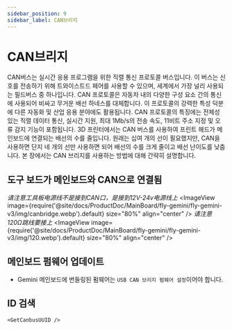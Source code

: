 ```yaml
---
sidebar_position: 9
sidebar_label: CAN브리지
---
```



# CAN브리지

CAN버스는 실시간 응용 프로그램을 위한 직렬 통신 프로토콜 버스입니다. 이 버스는 신호를 전송하기 위해 트와이스트드 페어를 사용할 수 있으며, 세계에서 가장 널리 사용되는 필드버스 중 하나입니다. CAN 프로토콜은 자동차 내의 다양한 구성 요소 간의 통신에 사용되어 비싸고 무거운 배선 하네스를 대체합니다. 이 프로토콜의 강력한 특성 덕분에 다른 자동화 및 산업 응용 분야에도 활용됩니다. CAN 프로토콜의 특징에는 전체성 있는 직렬 데이터 통신, 실시간 지원, 최대 1Mb/s의 전송 속도, 11비트 주소 지정 및 오류 감지 기능이 포함됩니다.
3D 프린터에서는 CAN 버스를 사용하여 프린트 헤드가 메인보드에 연결되는 배선의 수를 줄입니다. 원래는 십여 개의 선이 필요했지만, CAN을 사용하면 단지 네 개의 선만 사용하면 되어 배선의 수를 크게 줄이고 배선 난이도를 낮춥니다.
본 장에서는 CAN 브리지를 사용하는 방법에 대해 간략히 설명합니다.

## 도구 보드가 메인보드와 CAN으로 연결됨

*请注意工具板电源线不是接到CAN口，是接到12V-24v电源线上*
    <ImageView image={require('@site/docs/ProductDoc/MainBoard/fly-gemini/fly-gemini-v3/img/canbridge.webp').default} size="80%" align="center" />
*请注意120Ω跳线要接上*
    <ImageView image={require('@site/docs/ProductDoc/MainBoard/fly-gemini/fly-gemini-v3/img/120.webp').default} size="80%" align="center" />

## 메인보드 펌웨어 업데이트

* Gemini 메인보드에 번들링된 펌웨어는 `USB CAN 브리지 펌웨어 설정`이어야 합니다.

## ID 검색

    <GetCanbusUUID />